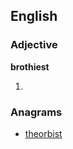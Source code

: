 ==English==

===Adjective===
'''brothiest'''

# {{en-superlative of|brothy}}

===Anagrams===
* [[theorbist#English|theorbist]]